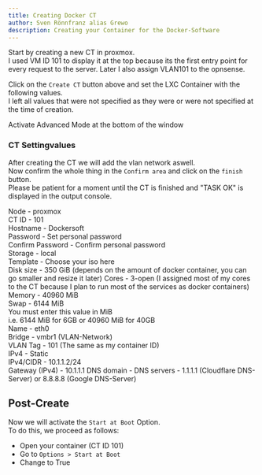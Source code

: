 ```yaml
---
title: Creating Docker CT
author: Sven Rönnfranz alias Grewo
description: Creating your Container for the Docker-Software
---
```



Start by creating a new CT in proxmox.<br/>
I used VM ID 101 to display it at the top because its the first entry point for every request to the server.
Later I also assign VLAN101 to the opnsense.

Click on the `Create CT` button above and set the LXC Container with the following values.<br/>
I left all values that were not specified as they were or were not specified at the time of creation.

<Aside type="tip">
    Activate Advanced Mode at the bottom of the window
</Aside>

### CT Settingvalues
After creating the CT we will add the vlan network aswell.<br/>
Now confirm the whole thing in the `Confirm area` and click on the `finish` button.<br/>
Please be patient for a moment until the CT is finished and "TASK OK" is displayed in the output console.

<Tabs>
    <TabItem label="General">
        Node                -   proxmox<br/>
        CT ID               -   101<br/>
        Hostname            -   Dockersoft<br/>
        Password            -   Set personal password<br/>
        Confirm Password    -   Confirm personal password<br/>
    </TabItem>
    <TabItem label="Template">
        Storage             -   local<br/>
        Template            -   Choose your iso here<br/>
    </TabItem>
    <TabItem label="Disk">
        Disk size   -   350 GiB (depends on the amount of docker container, you can go smaller and resize it later)
    </TabItem>
    <TabItem label="CPU">
        Cores           -   3-open (I assigned most of my cores to the CT because I plan to run most of the services as docker containers)
    </TabItem>
    <TabItem label="Memory">
        Memory  -   40960 MiB<br/>
        Swap    -   6144 MiB<br/>
        <Aside type="note">
            You must enter this value in MiB<br/>
            i.e. 6144 MiB for 6GB or 40960 MiB for 40GB
        </Aside>
    </TabItem>
    <TabItem label="Network">
        Name            -   eth0<br/>
        Bridge          -   vmbr1 (VLAN-Network)<br/>
        VLAN Tag        -   101 (The same as my container ID)<br/>
        IPv4            -   Static<br/>
        IPv4/CIDR       -   10.1.1.2/24<br/>
        Gateway (IPv4)  -   10.1.1.1
    </TabItem>
    <TabItem label="DNS">
        DNS domain  -   
        DNS servers -   1.1.1.1 (Cloudflare DNS-Server) or 8.8.8.8 (Google DNS-Server)
    </TabItem>
</Tabs>

## Post-Create
Now we will activate the `Start at Boot` Option.<br/>
To do this, we proceed as follows:
* Open your container (CT ID 101)
* Go to `Options > Start at Boot`
* Change to True
